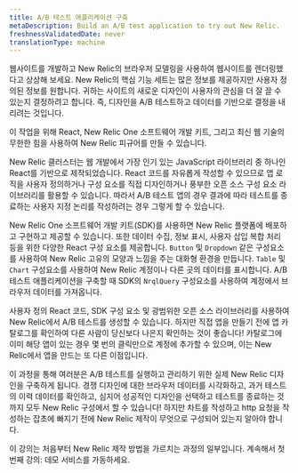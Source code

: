```yaml
---
title: A/B 테스트 애플리케이션 구축
metaDescription: Build an A/B test application to try out New Relic.
freshnessValidatedDate: never
translationType: machine
---
```


웹사이트를 개발하고 New Relic의 브라우저 모델링을 사용하여 웹사이트를 렌더링했다고 상상해 보세요. New Relic의 핵심 기능 세트는 많은 정보를 제공하지만 사용자 정의된 정보를 원합니다. 귀하는 사이트의 새로운 디자인이 사용자의 관심을 더 잘 끌 수 있는지 결정하려고 합니다. 즉, 디자인을 A/B 테스트하고 데이터를 기반으로 결정을 내리려는 것입니다.

이 작업을 위해 React, New Relic One 소프트웨어 개발 키트, 그리고 최신 웹 기술의 무한한 힘을 사용하여 New Relic 피규어를 만들 수 있습니다.

New Relic 클러스터는 웹 개발에서 가장 인기 있는 JavaScript 라이브러리 중 하나인 React를 기반으로 제작되었습니다. React 코드를 자유롭게 작성할 수 있으므로 앱 로직을 사용자 정의하거나 구성 요소를 직접 디자인하거나 풍부한 오픈 소스 구성 요소 라이브러리를 활용할 수 있습니다. 따라서 A/B 테스트 앱의 경우 결과에 따라 테스트를 종료하는 사용자 지정 논리를 작성하려는 경우 그렇게 할 수 있습니다.

New Relic One 소프트웨어 개발 키트(SDK)를 사용하면 New Relic 플랫폼에 배포하고 구현하고 제공할 수 있습니다. 또한 데이터 수집, 정보 표시, 사용자 삽입 복합 처리 등을 위한 다양한 React 구성 요소를 제공합니다. `Button` 및 `Dropdown` 같은 구성요소를 사용하여 New Relic 고유의 모양과 느낌을 주는 대화형 환경을 만듭니다. `Table` 및 `Chart` 구성요소를 사용하여 New Relic 계정이나 다른 곳의 데이터를 표시합니다. A/B 테스트 애플리케이션을 구축할 때 SDK의 `NrqlQuery` 구성요소를 사용하여 계정에서 브라우저 데이터를 가져옵니다.

사용자 정의 React 코드, SDK 구성 요소 및 광범위한 오픈 소스 라이브러리를 사용하여 New Relic에서 A/B 테스트를 생성할 수 있습니다. 하지만 직접 앱을 만들기 전에 앱 카탈로그를 확인하여 다른 사람이 당신보다 나은지 확인하는 것이 좋습니다! 카탈로그에 이미 해당 앱이 있는 경우 몇 번의 클릭만으로 계정에 추가할 수 있으며, 이는 New Relic에서 앱을 만드는 또 다른 이점입니다.

이 과정을 통해 여러분은 A/B 테스트를 실행하고 관리하기 위한 실제 New Relic 디자인을 구축하게 됩니다. 경쟁 디자인에 대한 브라우저 데이터를 시각화하고, 과거 테스트의 이력 데이터를 확인하고, 심지어 성공적인 디자인을 선택하고 테스트를 종료하는 것까지 모두 New Relic 구성에서 할 수 있습니다! 하지만 차트를 작성하고 http 요청을 작성하는 잡초에 빠지기 전에 New Relic 제작이 무엇으로 구성되어 있는지 알아야 합니다.

<Callout variant="course">
  이 강의는 처음부터 New Relic 제작 방법을 가르치는 과정의 일부입니다. 계속해서 첫 번째 강의: 데모 서비스를 가동하세요.
</Callout>
